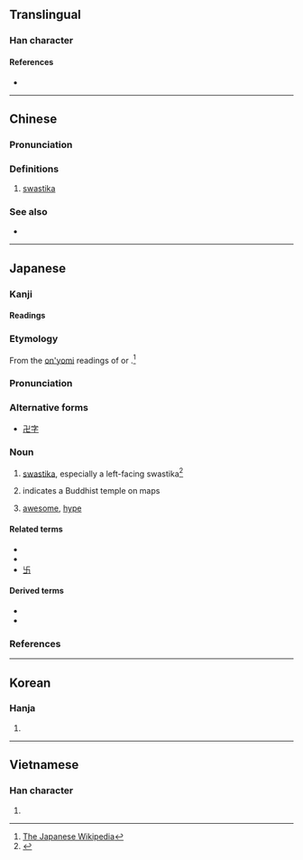 {{also|卐|֍|֎}}
{{character info/new}}
==Translingual==

===Han character===
{{Han char|rn=24|rad=十|as=04|sn=6|four=12217|canj=NX}}

====References====
* {{Han ref|kx=0156.210|dkj=02724|dj=0356.080|hdz=10051.150|uh=534D|ud=21325|bh=C9C3|bd=51651}}

----

==Chinese==
{{zh-forms}}

===Pronunciation===
{{zh-pron
|m=wàn
|ma=y
|c=maan6
|w=3ve
|mc=
|oc=
|cat=n
}}

===Definitions===
{{zh-hanzi}}

# [[swastika]]

===See also===
* {{zh-l|卐}}

----

==Japanese==

===Kanji===
{{ja-kanji|grade=|rs=十04}}

====Readings====
{{ja-readings
|goon=もん
|kanon=ばん
|kanyoon=まん
|kun=まんじ-
}}

{{wikipedia|lang=ja}}

===Etymology===
{{ja-kanjitab|まんじ|yomi=k}}
From the [[音読み|on'yomi]] readings of {{ja-l|卍字}} or {{ja-l|万字}}.<ref>[[:w:ja:卍|The Japanese Wikipedia]]</ref>

===Pronunciation===
{{ja-pron|yomi=k|まんじ|acc=0|acc_ref=DJR|acc2=1|acc2_ref=DJR}}

===Alternative forms===
* [[卍字]]

===Noun===
{{ja-noun|まんじ}}

# [[swastika]], especially a left-facing swastika<ref>{{R:Shogakukan}}</ref>
# {{lb|ja|cartography|sort=まんじ}} indicates a Buddhist temple on maps
# {{q|youth slang}} [[awesome]], [[hype]]

====Related terms====
* {{ja-r|鉤%十%字|かぎ%じゅう%じ}}
* {{ja-r|ハーケンクロイツ}}
* [[卐]]

====Derived terms====
* {{ja-r|卍%巴|まんじ%ともえ}}
* {{ja-r|卍%崩し組み子|まんじ%くずしくみこ}}

===References===
<references/>

----

==Korean==

===Hanja===
{{ko-hanja|hangeul=만|mr=man}}

# {{rfdef|ko|sort=十04}}

----

==Vietnamese==

===Han character===
{{vi-hantu|vạn|rs=十04}}

# {{rfdef|vi|sort=十04}}
